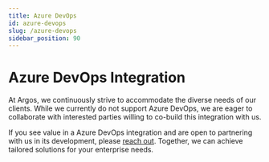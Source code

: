 ```yaml
---
title: Azure DevOps
id: azure-devops
slug: /azure-devops
sidebar_position: 90
---
```


# Azure DevOps Integration

At Argos, we continuously strive to accommodate the diverse needs of our clients. While we currently do not support Azure DevOps, we are eager to collaborate with interested parties willing to co-build this integration with us.

If you see value in a Azure DevOps integration and are open to partnering with us in its development, please [reach out](contact-us). Together, we can achieve tailored solutions for your enterprise needs.
